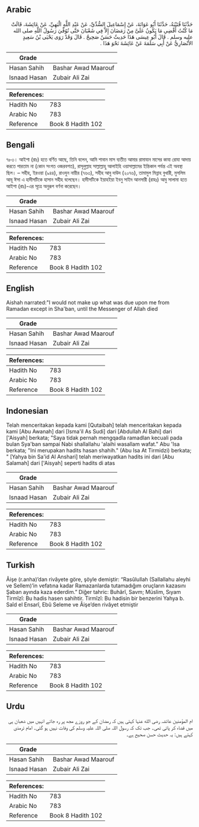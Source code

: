 ## Arabic


<div dir="rtl" lang="ar" style={{fontSize:'larger',backgroundColor:'#f8f9fa',padding:20}}>
حَدَّثَنَا قُتَيْبَةُ، حَدَّثَنَا أَبُو عَوَانَةَ، عَنْ إِسْمَاعِيلَ السُّدِّيِّ، عَنْ عَبْدِ اللَّهِ الْبَهِيِّ، عَنْ عَائِشَةَ، قَالَتْ مَا كُنْتُ أَقْضِي مَا يَكُونُ عَلَىَّ مِنْ رَمَضَانَ إِلاَّ فِي شَعْبَانَ حَتَّى تُوُفِّيَ رَسُولُ اللَّهِ صلى الله عليه وسلم ‏.‏ قَالَ أَبُو عِيسَى هَذَا حَدِيثٌ حَسَنٌ صَحِيحٌ ‏.‏ قَالَ وَقَدْ رَوَى يَحْيَى بْنُ سَعِيدٍ الأَنْصَارِيُّ عَنْ أَبِي سَلَمَةَ عَنْ عَائِشَةَ نَحْوَ هَذَا ‏.‏
</div>
<div style={{backgroundColor:'#f8f9fa',padding:20, marginBottom: 10}}><table> <thead> <tr> <th>Grade</th> <th></th> </tr> </thead> <tbody> <tr><td>Hasan Sahih</td><td>Bashar Awad Maarouf</td></tr><tr><td>Isnaad Hasan</td><td>Zubair Ali Zai</td></tr></tbody></table><table> <thead> <tr> <th>References:</th> <th></th> </tr> </thead> <tbody><tr><td>Hadith No</td><td>783</td></tr><tr><td>Arabic No</td><td>783</td></tr><tr><td>Reference</td><td>Book 8 Hadith 102</td></tr></tbody></table></div>

## Bengali


<div dir="ltr" lang="bn" style={{fontSize:'larger',backgroundColor:'#f8f9fa',padding:20}}>
৭৮৩। আইশা (রাঃ) হতে বর্ণিত আছে, তিনি বলেন, আমি শাবান মাস ব্যতীত আমার রামাযান মাসের কাযা রোযা আদায় করতে পারতাম না (কোন সংগত ওজরবশত), রাসূলুল্লাহ সাল্লাল্লাহু আলাইহি ওয়াসাল্লামের ইন্তিকাল পর্যন্ত এই অবস্থা ছিল। – সহীহ, ইরওয়া (৯৪৪), রাওযুন নায়ীর (৭৬৩), সহীহ আবু দাউদ (২০৭৬), তামামুল মিন্নাহ বুখারী, মুসলিম আবূ ঈসা এ হাদীসটিকে হাসান সহীহ বলেছেন। হাদীসটিকে ইয়াহইয়া ইবনু সাইদ আনসারী (রাহঃ) আবু সালামা হতে আইশা (রাঃ)-এর সূত্রে অনুরূপ বর্ণনা করেছেন।
</div>
<div style={{backgroundColor:'#f8f9fa',padding:20, marginBottom: 10}}><table> <thead> <tr> <th>Grade</th> <th></th> </tr> </thead> <tbody> <tr><td>Hasan Sahih</td><td>Bashar Awad Maarouf</td></tr><tr><td>Isnaad Hasan</td><td>Zubair Ali Zai</td></tr></tbody></table><table> <thead> <tr> <th>References:</th> <th></th> </tr> </thead> <tbody><tr><td>Hadith No</td><td>783</td></tr><tr><td>Arabic No</td><td>783</td></tr><tr><td>Reference</td><td>Book 8 Hadith 102</td></tr></tbody></table></div>

## English


<div dir="ltr" lang="en" style={{fontSize:'larger',backgroundColor:'#f8f9fa',padding:20}}>
Aishah narrated:"I would not make up what was due upon me from Ramadan except in Sha'ban, until the Messenger of Allah died
</div>
<div style={{backgroundColor:'#f8f9fa',padding:20, marginBottom: 10}}><table> <thead> <tr> <th>Grade</th> <th></th> </tr> </thead> <tbody> <tr><td>Hasan Sahih</td><td>Bashar Awad Maarouf</td></tr><tr><td>Isnaad Hasan</td><td>Zubair Ali Zai</td></tr></tbody></table><table> <thead> <tr> <th>References:</th> <th></th> </tr> </thead> <tbody><tr><td>Hadith No</td><td>783</td></tr><tr><td>Arabic No</td><td>783</td></tr><tr><td>Reference</td><td>Book 8 Hadith 102</td></tr></tbody></table></div>

## Indonesian


<div dir="ltr" lang="id" style={{fontSize:'larger',backgroundColor:'#f8f9fa',padding:20}}>
Telah menceritakan kepada kami [Qutaibah] telah menceritakan kepada kami [Abu Awanah] dari [Isma'il As Sudi] dari [Abdullah Al Bahi] dari ['Aisyah] berkata; "Saya tidak pernah mengqadla ramadlan kecuali pada bulan Sya'ban sampai Nabi shallallahu 'alaihi wasallam wafat." Abu 'Isa berkata; "Ini merupakan hadits hasan shahih." (Abu Isa At Tirmidzi) berkata; " [Yahya bin Sa'id Al Anshari] telah meriwayatkan hadits ini dari [Abu Salamah] dari ['Aisyah] seperti hadits di atas
</div>
<div style={{backgroundColor:'#f8f9fa',padding:20, marginBottom: 10}}><table> <thead> <tr> <th>Grade</th> <th></th> </tr> </thead> <tbody> <tr><td>Hasan Sahih</td><td>Bashar Awad Maarouf</td></tr><tr><td>Isnaad Hasan</td><td>Zubair Ali Zai</td></tr></tbody></table><table> <thead> <tr> <th>References:</th> <th></th> </tr> </thead> <tbody><tr><td>Hadith No</td><td>783</td></tr><tr><td>Arabic No</td><td>783</td></tr><tr><td>Reference</td><td>Book 8 Hadith 102</td></tr></tbody></table></div>

## Turkish


<div dir="ltr" lang="tr" style={{fontSize:'larger',backgroundColor:'#f8f9fa',padding:20}}>
Âişe (r.anha)’dan rivâyete göre, şöyle demiştir: “Rasûlullah (Sallallahu aleyhi ve Sellem)’in vefatına kadar Ramazanlarda tutamadığım oruçların kazasını Şaban ayında kaza ederdim.” Diğer tahric: Buhârî, Savm; Müslim, Sıyam Tirmîzî: Bu hadis hasen sahihtir. Tirmîzî: Bu hadisin bir benzerini Yahya b. Saîd el Ensarî, Ebû Seleme ve Âişe’den rivâyet etmiştir
</div>
<div style={{backgroundColor:'#f8f9fa',padding:20, marginBottom: 10}}><table> <thead> <tr> <th>Grade</th> <th></th> </tr> </thead> <tbody> <tr><td>Hasan Sahih</td><td>Bashar Awad Maarouf</td></tr><tr><td>Isnaad Hasan</td><td>Zubair Ali Zai</td></tr></tbody></table><table> <thead> <tr> <th>References:</th> <th></th> </tr> </thead> <tbody><tr><td>Hadith No</td><td>783</td></tr><tr><td>Arabic No</td><td>783</td></tr><tr><td>Reference</td><td>Book 8 Hadith 102</td></tr></tbody></table></div>

## Urdu


<div dir="rtl" lang="ur" style={{fontSize:'larger',backgroundColor:'#f8f9fa',padding:20}}>
ام المؤمنین عائشہ رضی الله عنہا کہتی ہیں کہ رمضان کے جو روزے مجھ پر رہ جاتے انہیں میں شعبان ہی میں قضاء کر پاتی تھی۔ جب تک کہ رسول اللہ صلی اللہ علیہ وسلم کی وفات نہیں ہو گئی۔ امام ترمذی کہتے ہیں: یہ حدیث حسن صحیح ہے۔
</div>
<div style={{backgroundColor:'#f8f9fa',padding:20, marginBottom: 10}}><table> <thead> <tr> <th>Grade</th> <th></th> </tr> </thead> <tbody> <tr><td>Hasan Sahih</td><td>Bashar Awad Maarouf</td></tr><tr><td>Isnaad Hasan</td><td>Zubair Ali Zai</td></tr></tbody></table><table> <thead> <tr> <th>References:</th> <th></th> </tr> </thead> <tbody><tr><td>Hadith No</td><td>783</td></tr><tr><td>Arabic No</td><td>783</td></tr><tr><td>Reference</td><td>Book 8 Hadith 102</td></tr></tbody></table></div>